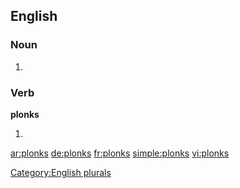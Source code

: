==English==

===Noun===
{{head|en}}

# {{plural of|plonk}}

===Verb===
'''plonks'''

# {{en-third-person singular of|plonk}}

[[Category:English plurals]]

[[ar:plonks]]
[[de:plonks]]
[[fr:plonks]]
[[simple:plonks]]
[[vi:plonks]]